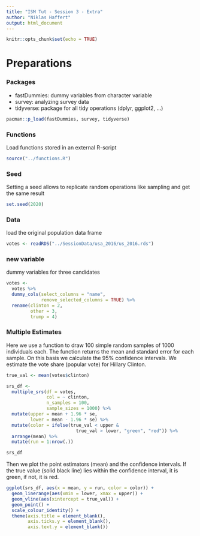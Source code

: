 ```yaml
---
title: "ISM Tut - Session 3 - Extra"
author: "Niklas Haffert"
output: html_document
---
```


```r
knitr::opts_chunk$set(echo = TRUE)
```

# Preparations
### Packages
* fastDummies: dummy variables from character variable
* survey: analyzing survey data
* tidyverse: package for all tidy operations (dplyr, ggplot2, ...)
```r
pacman::p_load(fastDummies, survey, tidyverse)
```

### Functions
Load functions stored in an external R-script 
```r
source("../functions.R")
```

### Seed
Setting a seed allows to replicate random operations like sampling and get the same result
```r
set.seed(2020)
```

### Data
load the original population data frame
```r
votes <- readRDS("../SessionData/usa_2016/us_2016.rds")
```

### new variable
dummy variables for three candidates
```r
votes <- 
  votes %>%  
  dummy_cols(select_columns = "name",
             remove_selected_columns = TRUE) %>%
  rename(clinton = 2,
         other = 3,
         trump = 4)
```

### Multiple Estimates
Here we use a function to draw 100 simple random samples of 1000 individuals each. The function returns the mean and standard error for each sample. On this basis we calculate the 95% confidence intervals. We estimate the vote share (popular vote) for Hillary Clinton.
```r
true_val <- mean(votes$clinton)

srs_df <-
  multiple_srs(df = votes,
               col = ~ clinton,
               n_samples = 100,
               sample_sizes = 1000) %>%
  mutate(upper = mean + 1.96 * se,
         lower = mean - 1.96 * se) %>%
  mutate(color = ifelse(true_val < upper &
                          true_val > lower, "green", "red")) %>% 
  arrange(mean) %>% 
  mutate(run = 1:nrow(.))

srs_df
```

Then we plot the point estimators (mean) and the confidence intervals. If the true value (solid black line) lies within the confidence interval, it is green, if not, it is red.
```r
ggplot(srs_df, aes(x = mean, y = run, color = color)) +
  geom_linerange(aes(xmin = lower, xmax = upper)) +
  geom_vline(aes(xintercept = true_val)) +
  geom_point() +
  scale_colour_identity() +
  theme(axis.title = element_blank(),
        axis.ticks.y = element_blank(),
        axis.text.y = element_blank())
```
